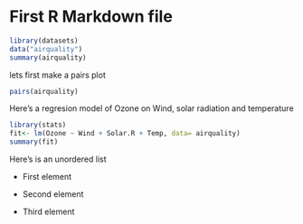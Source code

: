 First R Markdown file
======================

```R
library(datasets)
data("airquality")
summary(airquality)
```

lets first make a pairs plot

```R
pairs(airquality)
```

Here's a regresion model of Ozone on Wind, solar radiation and temperature

```r
library(stats)
fit<- lm(Ozone ~ Wind + Solar.R + Temp, data= airquality)
summary(fit)
```

Here's is an unordered list

* First element

* Second element

* Third element
